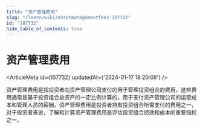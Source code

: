 ```yaml
---
title: "资产管理费用"
slug: "/learn/wiki/assetmanagementfees-107732"
id: "107732"
hide_table_of_contents: true
---
```



# 资产管理费用

<ArticleMeta id={107732} updatedAt={'2024-01-17 18:20:08'} />
<div className='border-solid border-b border-t-0 my-4 border-[var(--ifm-color-gray-300)]' />

资产管理费用是指投资者向资产管理公司支付的用于管理投资组合的费用。这些费用通常是基于投资组合总资产的一定比例计算的，用于支付资产管理公司的运营成本和管理人员的薪酬。资产管理费用是投资者持有投资组合所需支付的费用之一，对于投资者来说，了解和计算资产管理费用是评估投资组合绩效和成本的重要指标之一。
